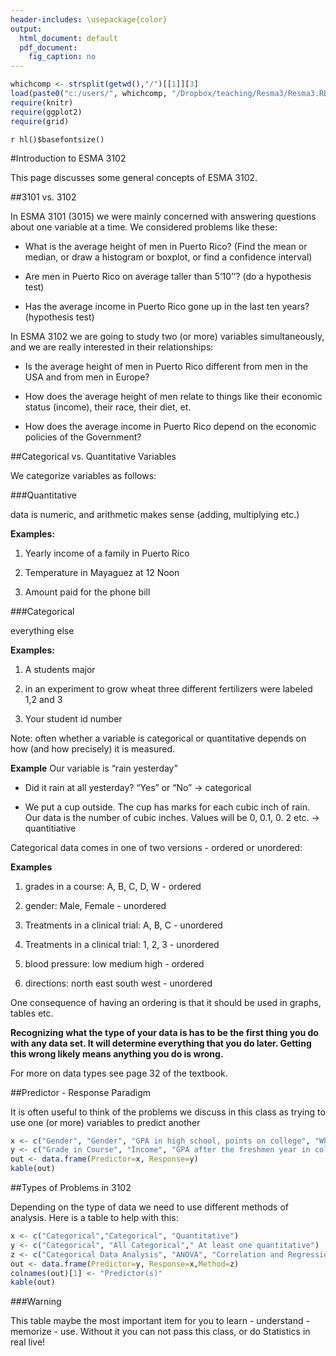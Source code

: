 ```yaml
---
header-includes: \usepackage{color} 
output:
  html_document: default
  pdf_document:
    fig_caption: no
---
```


```r
whichcomp <- strsplit(getwd(),"/")[[1]][3]
load(paste0("c:/users/", whichcomp, "/Dropbox/teaching/Resma3/Resma3.RData"))
require(knitr)
require(ggplot2)
require(grid)
```
`r hl()$basefontsize()`

#Introduction to ESMA 3102

This page discusses some general concepts of ESMA 3102.

##3101 vs. 3102

In ESMA 3101 (3015) we were mainly concerned with answering questions about one variable at a time. We considered problems like these:

-  What is the average height of men in Puerto Rico? (Find the mean or median, or draw a histogram or boxplot, or find a confidence interval)

-  Are men in Puerto Rico on average taller than 5'10''? (do a hypothesis test) 

-  Has the average income in Puerto Rico gone up in the last ten years? (hypothesis test)

In ESMA 3102 we are going to study two (or more) variables simultaneously, and we are really interested in their relationships:
  
-  Is the average height of men in Puerto Rico different from men in the USA and from men in Europe?
  
-  How does the average height of men relate to things like their economic status (income), their race, their diet, et.
  
-  How does the average income in Puerto Rico depend on the economic policies of the Government?

##Categorical vs. Quantitative Variables

We categorize variables as follows: 

###Quantitative

data is numeric, and arithmetic makes sense (adding, multiplying etc.)

**Examples:**

1) Yearly income of a family in Puerto Rico

2) Temperature in Mayaguez at 12 Noon

3) Amount paid for the phone bill 
  
###Categorical
  
everything else

**Examples:**

1) A students major

2) in an experiment to grow wheat three different fertilizers were labeled 1,2 and 3

3) Your student id number 
  
Note: often whether a variable is categorical or quantitative depends on how (and how precisely) it is measured.

**Example** Our variable is "rain yesterday"

-  Did it rain at all yesterday? "Yes" or "No" &rarr; categorical
 
-  We put a cup outside. The cup has marks for each cubic inch of rain. Our data is the number of cubic inches. Values will be 0, 0.1, 0. 2 etc. &rarr; quantitiative

Categorical data comes in one of two versions - ordered or unordered:

**Examples**

1) grades in a course: A, B, C, D, W - ordered

2) gender: Male, Female - unordered

3) Treatments in a clinical trial: A, B, C - unordered 

4) Treatments in a clinical trial: 1, 2, 3 - unordered  

5) blood pressure: low medium high - ordered  

6)   directions: north east south west - unordered

One consequence of having an ordering is that it should be used in graphs, tables etc.

**Recognizing what the type of your data is has to be the first thing you do with any data set. It will determine everything that you do later. Getting this wrong likely means anything you do is wrong. **

For more on data types see page 32 of the textbook.

##Predictor - Response Paradigm

It is often useful to think of the problems we discuss in this class as trying to use one (or more) variables to predict another 

```r
x <- c("Gender", "Gender", "GPA in high school, points on college", "Whether fertilizer was used or not", "Size of lot, size of house, number of bedrooms, quality of neighborhood")
y <- c("Grade in Course", "Income", "GPA after the freshmen year in college", "Yield of crop", "Price of House")
out <- data.frame(Predictor=x, Response=y)
kable(out)
```

##Types of Problems in 3102

Depending on the type of data we need to use different methods of analysis. Here is a table to help with this: 

```r
x <- c("Categorical","Categorical", "Quantitative")
y <- c("Categorical", "All Categorical"," At least one quantitative")
z <- c("Categorical Data Analysis", "ANOVA", "Correlation and Regression")
out <- data.frame(Predictor=y, Response=x,Method=z)
colnames(out)[1] <- "Predictor(s)"
kable(out)
```

###Warning

This table maybe the most important item for you to learn - understand - memorize - use. Without it you can not pass this class, or do Statistics in real live!

